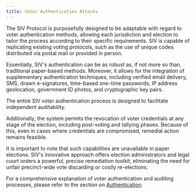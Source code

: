 ```yaml
---
title: Voter Authentication Attacks
---
```


The SIV Protocol is purposefully designed to be adaptable with regard to voter authentication methods, allowing each jurisdiction and election to tailor the process according to their specific requirements. SIV is capable of replicating existing voting protocols, such as the use of unique codes distributed via postal mail or provided in person.

Essentially, SIV's authentication can be as robust as, if not more so than, traditional paper-based methods. Moreover, it allows for the integration of supplementary authentication techniques, including verified email delivery, SMS, drawn e-signatures, time-based one-time passwords, IP address geolocation, government ID photos, and cryptographic key pairs.

The entire SIV voter authentication process is designed to facilitate independent auditability.

Additionally, the system permits the revocation of voter credentials at any stage of the election, including post-voting and tallying phases. Because of this, even in cases where credentials are compromised, remedial action remains feasible.

It is important to note that such capabilities are unavailable in paper elections. SIV's innovative approach offers election administrators and legal court orders a powerful, precise remediation toolkit, eliminating the need for unfair precinct-wide vote discarding or costly re-elections.

For a comprehensive explanation of voter authentication and auditing processes, please refer to the section on [Authentication](/authentication).
